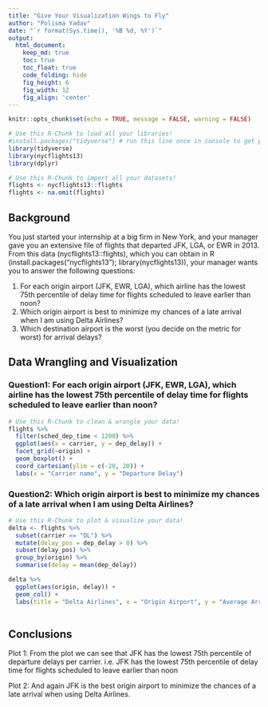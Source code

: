 ```yaml
---
title: "Give Your Visualization Wings to Fly"
author: "Polisma Yadav"
date: "`r format(Sys.time(), '%B %d, %Y')`"
output:
  html_document:  
    keep_md: true
    toc: true
    toc_float: true
    code_folding: hide
    fig_height: 6
    fig_width: 12
    fig_align: 'center'
---
```


```r
knitr::opts_chunk$set(echo = TRUE, message = FALSE, warning = FALSE)
```

```r
# Use this R-Chunk to load all your libraries!
#install.packages("tidyverse") # run this line once in console to get package
library(tidyverse)
library(nycflights13)
library(dplyr)
```

```r
# Use this R-Chunk to import all your datasets!
flights <- nycflights13::flights
flights <- na.omit(flights)
```

## Background

You just started your internship at a big firm in New York, and your manager gave you an extensive file of flights that departed JFK, LGA, or EWR in 2013. From this data (nycflights13::flights), which you can obtain in R (install.packages("nycflights13"); library(nycflights13)), your manager wants you to answer the following questions:

1. For each origin airport (JFK, EWR, LGA), which airline has the lowest 75th percentile of delay time for flights scheduled to leave earlier than noon?
2. Which origin airport is best to minimize my chances of a late arrival when I am using Delta Airlines?
3. Which destination airport is the worst (you decide on the metric for worst) for arrival delays?

## Data Wrangling and Visualization

### Question1: For each origin airport (JFK, EWR, LGA), which airline has the lowest 75th percentile of delay time for flights scheduled to leave earlier than noon?
```r
# Use this R-Chunk to clean & wrangle your data!
flights %>% 
  filter(sched_dep_time < 1200) %>% 
  ggplot(aes(x = carrier, y = dep_delay)) +
  facet_grid(~origin) +
  geom_boxplot() +
  coord_cartesian(ylim = c(-20, 20)) +
  labs(x = "Carrier name", y = "Departure Delay")
```

### Question2: Which origin airport is best to minimize my chances of a late arrival when I am using Delta Airlines?

```r
# Use this R-Chunk to plot & visualize your data!
delta <- flights %>% 
  subset(carrier == "DL") %>% 
  mutate(delay_pos = dep_delay > 0) %>% 
  subset(delay_pos) %>% 
  group_by(origin) %>% 
  summarise(delay = mean(dep_delay))

delta %>% 
  ggplot(aes(origin, delay)) +
  geom_col() +
  labs(title = "Delta Airlines", x = "Origin Airport", y = "Average Arrival Delay")
  
```

## Conclusions
Plot 1:
From the plot we can see that JFK has the lowest 75th percentile of departure delays per carrier. i.e. JFK has the lowest 75th percentile of delay time for flights scheduled to leave earlier than noon

Plot 2:
And again JFK is the best origin airport to minimize the chances of a late arrival when using Delta Airlines.